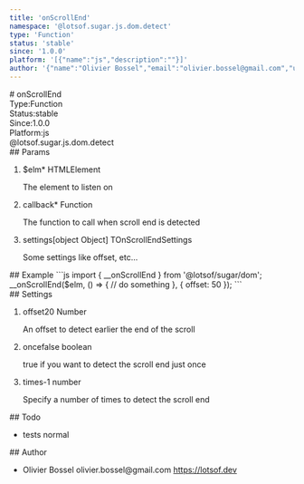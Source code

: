 ```yaml
---
title: 'onScrollEnd'
namespace: '@lotsof.sugar.js.dom.detect'
type: 'Function'
status: 'stable'
since: '1.0.0'
platform: '[{"name":"js","description":""}]'
author: '{"name":"Olivier Bossel","email":"olivier.bossel@gmail.com","url":"https://lotsof.dev"}'
---
```

<div class="docmap-mdx">
# onScrollEnd
<div class="_metas">
<div class="_type"><span class="_type-label">Type:</span><span class="_type-value">Function</span></div>
<div class="_status"><span class="_status-label">Status:</span><span class="_status-value -stable">stable</span></div>
<div class="_since"><span class="_since-label">Since:</span><span class="_since-value">1.0.0</span></div>
<div class="_platform"><span class="_platform-label">Platform:</span><span class="_platform-value -js">js</span></div>
</div>
<div class="_namespace">@lotsof.sugar.js.dom.detect</div>
<div class="_params">
## Params
<ol class="_list">
<li class="_item">
<span class="_name">$elm<span class="_required">*</span></span><span class="_default"></span> <span class="_type">HTMLElement</span>
<p class="_description">The element to listen on</p>
</li>
<li class="_item">
<span class="_name">callback<span class="_required">*</span></span><span class="_default"></span> <span class="_type">Function</span>
<p class="_description">The function to call when scroll end is detected</p>
</li>
<li class="_item">
<span class="_name">settings</span><span class="_default">&lsqb;object Object&rsqb;</span> <span class="_type">TOnScrollEndSettings</span>
<p class="_description">Some settings like offset&comma; etc&period;&period;&period;</p>
</li>
</ol>
</div>
<div class="_examples">
## Example
```js
import { __onScrollEnd } from '@lotsof/sugar/dom';
__onScrollEnd($elm, () => {
     // do something
}, {
   offset: 50
});
```
</div>
<div class="_settings">
## Settings
<ol class="_list">
<li class="_item">
<span class="_name">offset</span><span class="_default">20</span> <span class="_type">Number</span>
<p class="_description">An offset to detect earlier the end of the scroll</p>
</li>
<li class="_item">
<span class="_name">once</span><span class="_default">false</span> <span class="_type">boolean</span>
<p class="_description">true if you want to detect the scroll end just once</p>
</li>
<li class="_item">
<span class="_name">times</span><span class="_default">-1</span> <span class="_type">number</span>
<p class="_description">Specify a number of times to detect the scroll end</p>
</li>
</ol>
</div>
<div class="_todo">
## Todo
<ul class="_list">
<li class="_item">
<span class="_description">tests</span>
<span class="_priority -normal">normal</span>
</li>
</ul>
</div>
<div class="_author">
## Author
<ul class="_list">
<li class="_item">
<span class="_name">Olivier Bossel</span>
<span class="_email">olivier.bossel@gmail.com</span>
<a href="https://lotsof.dev" target="_blank" class="_url">https://lotsof.dev</a>
</li>
</ul>
</div>
</div>